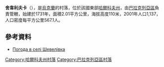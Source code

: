 {{coord|49|20|47|N|36|44|42|E|scale:100000_region:UA|display=title}}

'''舍韋利夫卡'''（{{lang-uk|Шевелівка}}），是[[烏克蘭|烏克蘭]]的村落，位於該國東部[[哈爾科夫州|哈爾科夫州]]，由[[巴拉克列亞區|巴拉克列亞區]]負責管轄，始建於1731年，面積2.01平方公里，海拔高度110米，2001年人口1,137，人口密度每平方公里567.1人。

==參考資料==
* [http://weather.in.ua/ua/har'kovskaja/28724 Погода в селі Шевелівка]

{{DEFAULTSORT:Шевелівка}}
[[Category:哈爾科夫州村落|Category:哈爾科夫州村落]]
[[Category:巴拉克列亞區村落|Category:巴拉克列亞區村落]]


{{Kharkiv-geo-stub}}